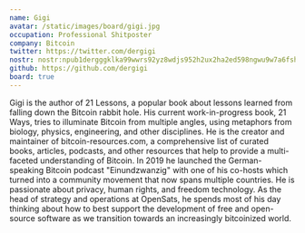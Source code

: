 ```yaml
---
name: Gigi
avatar: /static/images/board/gigi.jpg
occupation: Professional Shitposter
company: Bitcoin
twitter: https://twitter.com/dergigi
nostr: nostr:npub1dergggklka99wwrs92yz8wdjs952h2ux2ha2ed598ngwu9w7a6fsh9xzpc
github: https://github.com/dergigi
board: true
---
```


Gigi is the author of 21 Lessons, a popular book about lessons learned from
falling down the Bitcoin rabbit hole. His current work-in-progress book, 21
Ways, tries to illuminate Bitcoin from multiple angles, using metaphors from
biology, physics, engineering, and other disciplines. He is the creator and
maintainer of bitcoin-resources.com, a comprehensive list of curated books,
articles, podcasts, and other resources that help to provide a multi-faceted
understanding of Bitcoin. In 2019 he launched the German-speaking Bitcoin
podcast "Einundzwanzig" with one of his co-hosts which turned into a community
movement that now spans multiple countries. He is passionate about privacy,
human rights, and freedom technology. As the head of strategy and operations at
OpenSats, he spends most of his day thinking about how to best support the
development of free and open-source software as we transition towards an
increasingly bitcoinized world.